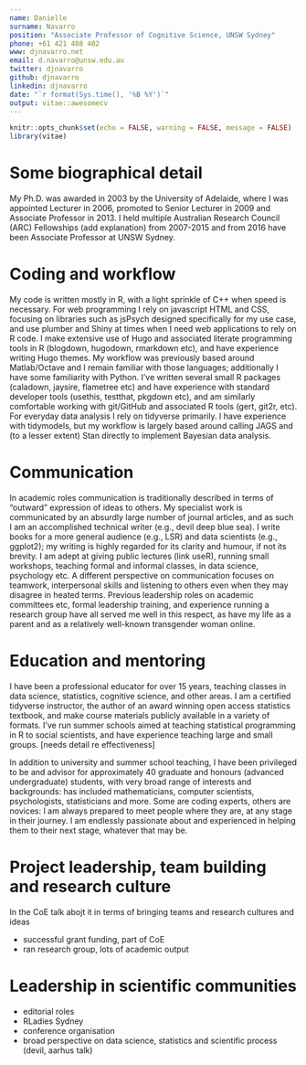 ```yaml
---
name: Danielle
surname: Navarro
position: "Associate Professor of Cognitive Science, UNSW Sydney"
phone: +61 421 488 402
www: djnavarro.net
email: d.navarro@unsw.edu.au
twitter: djnavarro
github: djnavarro
linkedin: djnavarro
date: "`r format(Sys.time(), '%B %Y')`"
output: vitae::awesomecv
---
```


```r
knitr::opts_chunk$set(echo = FALSE, warning = FALSE, message = FALSE)
library(vitae)
```

# Some biographical detail

My Ph.D. was awarded in 2003 by the University of Adelaide, where I was appointed Lecturer in 2006, promoted to Senior Lecturer in 2009 and Associate Professor in 2013. I held multiple Australian Research Council (ARC) Fellowships (add explanation) from 2007-2015 and from 2016 have been Associate Professor at UNSW Sydney. 

# Coding and workflow

My code is written mostly in R, with a light sprinkle of C++ when speed is necessary. For web programming I rely on javascript HTML and CSS, focusing on libraries such as jsPsych designed specifically for my use case, and use plumber and Shiny at times when I need web applications to rely on R code. I make extensive use of Hugo and associated literate programming tools in R (blogdown, hugodown, rmarkdown etc), and have experience writing Hugo themes. My workflow was previously based around Matlab/Octave and I remain familiar with those languages; additionally I have some familiarity with Python. I've written several small R packages (caladown, jaysire, flametree etc) and have experience with standard developer tools (usethis, testthat, pkgdown etc), and am similarly comfortable working with git/GitHub and associated R tools (gert, git2r, etc). For everyday data analysis I rely on tidyverse primarily. I have experience with tidymodels, but my workflow is largely based around calling JAGS and (to a lesser extent) Stan directly to implement Bayesian data analysis.

# Communication

In academic roles communication is traditionally described in terms of "outward" expression of ideas to others. My specialist work is communicated by an absurdly large number of journal articles, and as such I am an accomplished technical writer (e.g., devil deep blue sea). I write books for a more general audience (e.g., LSR) and data scientists (e.g., ggplot2); my writing is highly regarded for its clarity and humour, if not its brevity. I am adept at giving public lectures (link useR), running small workshops, teaching formal and informal classes, in data science, psychology etc. A different perspective on communication focuses on teamwork, interpersonal skills and listening to others even when they may disagree in heated terms. Previous leadership roles on academic committees etc, formal leadership training, and experience running a research group have all served me well in this respect, as have my life as a parent and as a relatively well-known transgender woman online. 

# Education and mentoring

I have been a professional educator for over 15 years, teaching classes in data science, statistics, cognitive science, and other areas. I am a certified tidyverse instructor, the author of an award winning open access statistics textbook, and make course materials publicly available in a variety of formats. I've run summer schools aimed at teaching statistical programming in R to social scientists, and have experience teaching large and small groups. [needs detail re effectiveness]

In addition to university and summer school teaching, I have been privileged to be and advisor for approximately 40 graduate and honours (advanced undergraduate) students, with very broad range of interests and backgrounds: has included mathematicians, computer scientists, psychologists, statisticians and more. Some are coding experts, others are novices: I am always prepared to meet people where they are, at any stage in their journey. I am endlessly passionate about and experienced in helping them to their next stage, whatever that may be. 


# Project leadership, team building and research culture

In the CoE talk abojt it in terms of bringing teams and research cultures and ideas

- successful grant funding, part of CoE 
- ran research group, lots of academic output


# Leadership in scientific communities

- editorial roles
- RLadies Sydney
- conference organisation
- broad perspective on data science, statistics and scientific process (devil, aarhus talk)


<!-- # Education -->

<!-- ```{r} -->
<!-- library(tibble) -->
<!-- tribble( -->
<!--   ~ Degree, ~ Year, ~ Institution, ~ Where, -->
<!--   "Informal studies", "1889-91", "Flying University", "Warsaw, Poland", -->
<!--   "Master of Physics", "1893", "Sorbonne Université", "Paris, France", -->
<!--   "Master of Mathematics", "1894", "Sorbonne Université", "Paris, France" -->
<!-- ) %>%  -->
<!--   detailed_entries(Degree, Year, Institution, Where) -->
<!-- ``` -->

<!-- # Nobel Prizes -->

<!-- ```{r} -->
<!-- tribble( -->
<!--   ~Year, ~Type, ~Desc, -->
<!--   1903, "Physics", "Awarded for her work on radioactivity with Pierre Curie and Henri Becquerel", -->
<!--   1911, "Chemistry", "Awarded for the discovery of radium and polonium" -->
<!-- ) %>%  -->
<!--   brief_entries( -->
<!--     glue::glue("Nobel Prize in {Type}"), -->
<!--     Year,  -->
<!--     Desc -->
<!--   ) -->
<!-- ``` -->

<!-- # Publications -->

<!-- ```{r} -->
<!-- library(dplyr) -->
<!-- knitr::write_bib(c("vitae", "tibble"), "packages.bib") -->

<!-- bibliography_entries("packages.bib") %>% -->
<!--   arrange(desc(author$family), issued) -->
<!-- ``` -->


